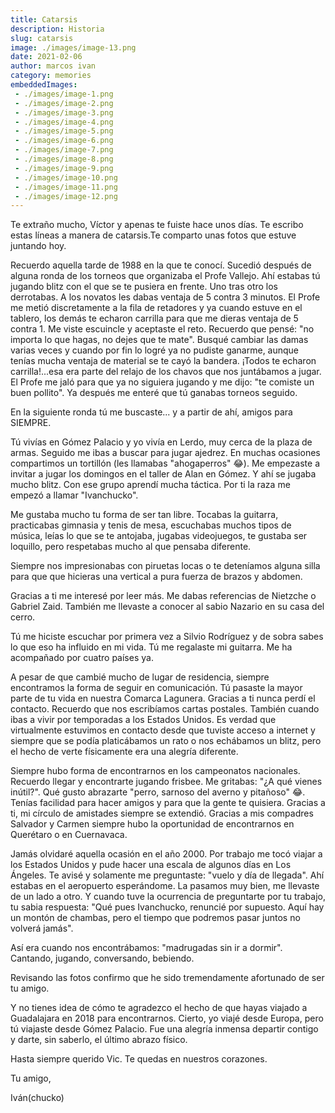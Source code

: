 ```yaml
---
title: Catarsis
description: Historia
slug: catarsis
image: ./images/image-13.png
date: 2021-02-06
author: marcos ivan
category: memories
embeddedImages:
 - ./images/image-1.png
 - ./images/image-2.png
 - ./images/image-3.png
 - ./images/image-4.png
 - ./images/image-5.png
 - ./images/image-6.png
 - ./images/image-7.png
 - ./images/image-8.png
 - ./images/image-9.png
 - ./images/image-10.png
 - ./images/image-11.png
 - ./images/image-12.png
---
```



<GatsbyImage image={getImage(props.embeddedImages[0])}  alt ="rando stuff" className="first-inline-img"/>
<GatsbyImage image={getImage(props.embeddedImages[1])}  alt ="rando stuff" className="first-inline-img ml-10"/>

Te extraño mucho, Víctor y apenas te fuiste hace unos días. Te escribo estas líneas a manera de catarsis.Te comparto unas fotos que estuve juntando hoy.

Recuerdo aquella tarde de 1988 en la que te conocí. Sucedió después de alguna ronda de los torneos que organizaba el Profe Vallejo. Ahí estabas tú jugando blitz con el que se te pusiera en frente. Uno tras otro los derrotabas. A los novatos les dabas ventaja de 5 contra 3 minutos. El Profe me metió discretamente a la fila de retadores y ya cuando estuve en el tablero, los demás te echaron carrilla para que me dieras ventaja de 5 contra 1. Me viste escuincle y aceptaste el reto. Recuerdo que pensé: "no importa lo que hagas, no dejes que te mate". Busqué cambiar las damas varias veces y cuando por fin lo logré ya no pudiste ganarme, aunque tenías mucha ventaja de material se te cayó la bandera. ¡Todos te echaron carrilla!...esa era parte del relajo de los chavos que nos juntábamos a jugar. El Profe me jaló para que ya no siguiera jugando y me dijo: "te comiste un buen pollito". Ya después me enteré que tú ganabas torneos seguido.

En la siguiente ronda tú me buscaste... y a partir de ahí, amigos para SIEMPRE.

<GatsbyImage image={getImage(props.embeddedImages[2])}  alt ="rando stuff" className="first-inline-img"/>
<GatsbyImage image={getImage(props.embeddedImages[3])}  alt ="rando stuff" className="first-inline-img"/>
<GatsbyImage image={getImage(props.embeddedImages[4])}  alt ="rando stuff" className="first-inline-img"/>



Tú vivías en Gómez Palacio y yo vivía en Lerdo, muy cerca de la plaza de armas. Seguido me ibas a buscar para jugar ajedrez. En muchas ocasiones compartimos un tortillón (les llamabas "ahogaperros" 😂). Me empezaste a invitar a jugar los domingos en el taller de Alan en Gómez. Y ahí se jugaba mucho blitz. Con ese grupo aprendí mucha táctica. Por ti la raza me empezó a llamar "Ivanchucko".

Me gustaba mucho tu forma de ser tan libre. Tocabas la guitarra, practicabas gimnasia y tenis de mesa, escuchabas muchos tipos de música, leías lo que se te antojaba, jugabas videojuegos, te gustaba ser loquillo, pero respetabas mucho al que pensaba diferente.

Siempre nos impresionabas con piruetas locas o te deteníamos alguna silla para que que hicieras una vertical a pura fuerza de brazos y abdomen.

<GatsbyImage image={getImage(props.embeddedImages[5])}  alt ="rando stuff" className="first-inline-img"/>
<GatsbyImage image={getImage(props.embeddedImages[6])}  alt ="rando stuff" className="first-inline-img"/>
<GatsbyImage image={getImage(props.embeddedImages[7])}  alt ="rando stuff" className="first-inline-img"/>

Gracias a ti me interesé por leer más. Me dabas referencias de Nietzche o Gabriel Zaid. También me llevaste a conocer al sabio Nazario en su casa del cerro.

Tú me hiciste escuchar por primera vez a Silvio Rodríguez y de sobra sabes lo que eso ha influido en mi vida. Tú me regalaste mi guitarra. Me ha acompañado por cuatro países ya.

A pesar de que cambié mucho de lugar de residencia, siempre encontramos la forma de seguir en comunicación. Tú pasaste la mayor parte de tu vida en nuestra Comarca Lagunera. Gracias a ti nunca perdí el contacto. Recuerdo que nos escribíamos cartas postales. También cuando ibas a vivir por temporadas a los Estados Unidos. Es verdad que virtualmente estuvimos en contacto desde que tuviste acceso a internet y siempre que se podía platicábamos un rato o nos echábamos un blitz, pero el hecho de verte físicamente era una alegría diferente.

Siempre hubo forma de encontrarnos en los campeonatos nacionales. Recuerdo llegar y encontrarte jugando frisbee. Me gritabas: "¿A qué vienes inútil?". Qué gusto abrazarte "perro, sarnoso del averno y pitañoso" 😂.
<GatsbyImage image={getImage(props.embeddedImages[8])}  alt ="rando stuff" className="first-inline-img"/>
<GatsbyImage image={getImage(props.embeddedImages[9])}  alt ="rando stuff" className="first-inline-img"/>
<GatsbyImage image={getImage(props.embeddedImages[10])}  alt ="rando stuff" className="first-inline-img"/>
Tenías facilidad para hacer amigos y para que la gente te quisiera. Gracias a ti, mi círculo de amistades siempre se extendió. Gracias a mis compadres Salvador y Carmen siempre hubo la oportunidad de encontrarnos en Querétaro o en Cuernavaca.

Jamás olvidaré aquella ocasión en el año 2000. Por trabajo me tocó viajar a los Estados Unidos y pude hacer una escala de algunos días en Los Ángeles. Te avisé y solamente me preguntaste: "vuelo y día de llegada".  Ahí estabas en el aeropuerto esperándome. La pasamos muy bien, me llevaste de un lado a otro. Y cuando tuve la ocurrencia de preguntarte por tu trabajo, tu sabia respuesta: "Qué pues Ivanchucko, renuncié por supuesto. Aquí hay un montón de chambas, pero el tiempo que podremos pasar juntos no volverá jamás".

Así era cuando nos encontrábamos: "madrugadas sin ir a dormir". Cantando, jugando, conversando, bebiendo.

Revisando las fotos confirmo que he sido tremendamente afortunado de ser tu amigo.

Y no tienes idea de cómo te agradezco el hecho de que hayas viajado a Guadalajara en 2018 para encontrarnos. Cierto, yo viajé desde Europa, pero tú viajaste desde Gómez Palacio. Fue una alegría inmensa departir contigo y darte, sin saberlo, el último abrazo físico.

Hasta siempre querido Vic. Te quedas en nuestros corazones.

Tu amigo,

Iván(chucko)

<GatsbyImage image={getImage(props.embeddedImages[11])}  alt ="rando stuff" className="first-inline-img"/>

